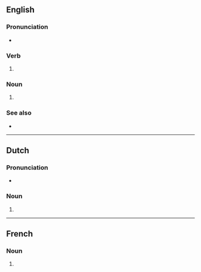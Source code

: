 {{also|Bobs|BOBs}}

==English==

===Pronunciation===
* {{rhymes|en|ɒbz}}

===Verb===
{{head|en|verb form}}

# {{en-third-person singular of|bob}}

===Noun===
{{head|en|noun form}}

# {{plural of|en|bob}}

===See also===
* {{l|en|bits and bobs}}

----

==Dutch==

===Pronunciation===
* {{audio|nl|Nl-bobs.ogg|Audio}}

===Noun===
{{head|nl|noun plural form}}

# {{nl-noun form of|pl|bob}}

----

==French==

===Noun===
{{head|fr|noun form|g=?}}

# {{plural of|fr|bob}}